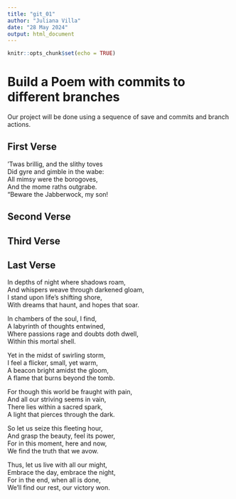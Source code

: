 ```yaml
---
title: "git_01"
author: "Juliana Villa"
date: "28 May 2024"
output: html_document
---
```


```r
knitr::opts_chunk$set(echo = TRUE)
```
# Build a Poem with commits to different branches
Our project will be done using a sequence of save and commits and branch actions.
<!-- Do not modify or change any text in "!--" bracketed areas such as this --- these are instructions to
you, if you change any of this the git program will notice it and compromise your git merging strategy !-->

## First Verse 
<!--Put the first five lines of a poem by Lewis Carrol in this section!-->
’Twas brillig, and the slithy toves  
      Did gyre and gimble in the wabe:  
All mimsy were the borogoves,  
      And the mome raths outgrabe.  
“Beware the Jabberwock, my son!  

## Second Verse
<!--Put the first five lines of a poem by Robert Frost here!-->

## Third Verse
<!--Put the first two verses of The Walrus and the Carpenter here!-->

## Last Verse
<!--Put a short poem you created using chatGPT of 20 to 30 lines,here!-->

In depths of night where shadows roam,  
And whispers weave through darkened gloam,  
I stand upon life's shifting shore,  
With dreams that haunt, and hopes that soar.  

In chambers of the soul, I find,  
A labyrinth of thoughts entwined,  
Where passions rage and doubts doth dwell,  
Within this mortal shell.  

Yet in the midst of swirling storm,  
I feel a flicker, small, yet warm,  
A beacon bright amidst the gloom,  
A flame that burns beyond the tomb.  

For though this world be fraught with pain,  
And all our striving seems in vain,  
There lies within a sacred spark,  
A light that pierces through the dark.  

So let us seize this fleeting hour,  
And grasp the beauty, feel its power,  
For in this moment, here and now,  
We find the truth that we avow.  

Thus, let us live with all our might,  
Embrace the day, embrace the night,  
For in the end, when all is done,  
We'll find our rest, our victory won.  